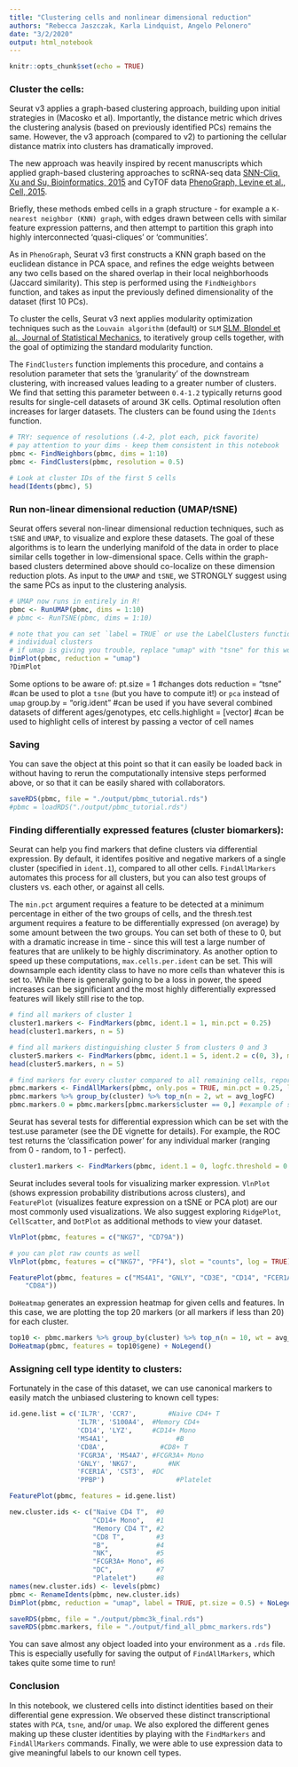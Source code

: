 ```yaml
---
title: "Clustering cells and nonlinear dimensional reduction"
authors: "Rebecca Jaszczak, Karla Lindquist, Angelo Pelonero"
date: "3/2/2020"
output: html_notebook
---
```


```r
knitr::opts_chunk$set(echo = TRUE)
```

### Cluster the cells:

Seurat v3 applies a graph-based clustering approach, building upon initial strategies in (Macosko et al). Importantly, the distance metric which drives the clustering analysis (based on previously identified PCs) remains the same. However, the v3 approach (compared to v2) to partioning the cellular distance matrix into clusters has dramatically improved.

The new approach was heavily inspired by recent manuscripts which applied graph-based clustering approaches to scRNA-seq data [SNN-Cliq, Xu and Su, Bioinformatics, 2015](http://bioinformatics.oxfordjournals.org/content/early/2015/02/10/bioinformatics.btv088.abstract) and CyTOF data [PhenoGraph, Levine et al., Cell, 2015](http://www.ncbi.nlm.nih.gov/pubmed/26095251).

Briefly, these methods embed cells in a graph structure - for example a `K-nearest neighbor (KNN) graph`, with edges drawn between cells with similar feature expression patterns, and then attempt to partition this graph into highly interconnected ‘quasi-cliques’ or ‘communities’.

As in `PhenoGraph`, Seurat v3 first constructs a KNN graph based on the euclidean distance in PCA space, and refines the edge weights between any two cells based on the shared overlap in their local neighborhoods (Jaccard similarity). This step is performed using the `FindNeighbors` function, and takes as input the previously defined dimensionality of the dataset (first 10 PCs).

To cluster the cells, Seurat v3 next applies modularity optimization techniques such as the `Louvain algorithm` (default) or `SLM` [SLM, Blondel et al., Journal of Statistical Mechanics](http://dx.doi.org/10.1088/1742-5468/2008/10/P10008), to iteratively group cells together, with the goal of optimizing the standard modularity function.

The `FindClusters` function implements this procedure, and contains a resolution parameter that sets the ‘granularity’ of the downstream clustering, with increased values leading to a greater number of clusters. We find that setting this parameter between `0.4-1.2` typically returns good results for single-cell datasets of around 3K cells. Optimal resolution often increases for larger datasets. The clusters can be found using the `Idents` function.
```r
# TRY: sequence of resolutions (.4-2, plot each, pick favorite)
# pay attention to your dims - keep them consistent in this notebook
pbmc <- FindNeighbors(pbmc, dims = 1:10)
pbmc <- FindClusters(pbmc, resolution = 0.5)
```

```r
# Look at cluster IDs of the first 5 cells
head(Idents(pbmc), 5)
```

### Run non-linear dimensional reduction (UMAP/tSNE)

Seurat offers several non-linear dimensional reduction techniques, such as `tSNE` and `UMAP`, to visualize and explore these datasets. The goal of these algorithms is to learn the underlying manifold of the data in order to place similar cells together in low-dimensional space. Cells within the graph-based clusters determined above should co-localize on these dimension reduction plots. As input to the `UMAP` and `tSNE`, we STRONGLY suggest using the same PCs as input to the clustering analysis.

```r
# UMAP now runs in entirely in R!
pbmc <- RunUMAP(pbmc, dims = 1:10)
# pbmc <- RunTSNE(pbmc, dims = 1:10)
```

```r
# note that you can set `label = TRUE` or use the LabelClusters function to help label
# individual clusters
# if umap is giving you trouble, replace "umap" with "tsne" for this workshop
DimPlot(pbmc, reduction = "umap")
?DimPlot
```

Some options to be aware of:
pt.size = 1                #changes dots
reduction = "tsne"         #can be used to plot a `tsne` (but you have to compute it!) or `pca` instead of `umap`
group.by = "orig.ident"    #can be used if you have several combined datasets of different ages/genotypes, etc
cells.highlight = [vector] #can be used to highlight cells of interest by passing a vector of cell names

### Saving

You can save the object at this point so that it can easily be loaded back in without having to rerun the computationally intensive steps performed above, or so that it can be easily shared with collaborators.
```r
saveRDS(pbmc, file = "./output/pbmc_tutorial.rds")
#pbmc = loadRDS("./output/pbmc_tutorial.rds")
```

### Finding differentially expressed features (cluster biomarkers):

Seurat can help you find markers that define clusters via differential expression. By default, it identifes positive and negative markers of a single cluster (specified in `ident.1`), compared to all other cells. `FindAllMarkers` automates this process for all clusters, but you can also test groups of clusters vs. each other, or against all cells.

The `min.pct` argument requires a feature to be detected at a minimum percentage in either of the two groups of cells, and the thresh.test argument requires a feature to be differentially expressed (on average) by some amount between the two groups. You can set both of these to 0, but with a dramatic increase in time - since this will test a large number of features that are unlikely to be highly discriminatory. As another option to speed up these computations, `max.cells.per.ident` can be set. This will downsample each identity class to have no more cells than whatever this is set to. While there is generally going to be a loss in power, the speed increases can be significiant and the most highly differentially expressed features will likely still rise to the top.
```r
# find all markers of cluster 1
cluster1.markers <- FindMarkers(pbmc, ident.1 = 1, min.pct = 0.25)
head(cluster1.markers, n = 5)
```

```r
# find all markers distinguishing cluster 5 from clusters 0 and 3
cluster5.markers <- FindMarkers(pbmc, ident.1 = 5, ident.2 = c(0, 3), min.pct = 0.25)
head(cluster5.markers, n = 5)
```

```r
# find markers for every cluster compared to all remaining cells, report only the positive ones
pbmc.markers <- FindAllMarkers(pbmc, only.pos = TRUE, min.pct = 0.25, logfc.threshold = 0.25)
pbmc.markers %>% group_by(cluster) %>% top_n(n = 2, wt = avg_logFC)
pbmc.markers.0 = pbmc.markers[pbmc.markers$cluster == 0,] #example of subsetting the FindAllMarkers result for Cluster 0
```
Seurat has several tests for differential expression which can be set with the test.use parameter (see the DE vignette for details). For example, the ROC test returns the ‘classification power’ for any individual marker (ranging from 0 - random, to 1 - perfect).

```r
cluster1.markers <- FindMarkers(pbmc, ident.1 = 0, logfc.threshold = 0.25, test.use = "roc", only.pos = TRUE)
```

Seurat includes several tools for visualizing marker expression. `VlnPlot` (shows expression probability distributions across clusters), and `FeaturePlot` (visualizes feature expression on a tSNE or PCA plot) are our most commonly used visualizations. We also suggest exploring `RidgePlot`, `CellScatter`, and `DotPlot` as additional methods to view your dataset.
```r
VlnPlot(pbmc, features = c("NKG7", "CD79A"))
```

```r
# you can plot raw counts as well
VlnPlot(pbmc, features = c("NKG7", "PF4"), slot = "counts", log = TRUE)
```

```r
FeaturePlot(pbmc, features = c("MS4A1", "GNLY", "CD3E", "CD14", "FCER1A", "FCGR3A", "LYZ", "PPBP", 
    "CD8A"))
```
`DoHeatmap` generates an expression heatmap for given cells and features. In this case, we are plotting the top 20 markers (or all markers if less than 20) for each cluster.

```r
top10 <- pbmc.markers %>% group_by(cluster) %>% top_n(n = 10, wt = avg_logFC)
DoHeatmap(pbmc, features = top10$gene) + NoLegend()
```

### Assigning cell type identity to clusters:

Fortunately in the case of this dataset, we can use canonical markers to easily match the unbiased clustering to known cell types:
```r
id.gene.list = c('IL7R', 'CCR7',		#Naive CD4+ T
                 'IL7R', 'S100A4',	#Memory CD4+
                 'CD14', 'LYZ',	  	#CD14+ Mono
                 'MS4A1',	    		  #B
                 'CD8A',	          #CD8+ T
                 'FCGR3A', 'MS4A7',	#FCGR3A+ Mono
                 'GNLY', 'NKG7',		#NK
                 'FCER1A', 'CST3',	#DC
                 'PPBP')			      #Platelet

FeaturePlot(pbmc, features = id.gene.list)

new.cluster.ids <- c("Naive CD4 T",  #0
                     "CD14+ Mono",   #1
                     "Memory CD4 T", #2
                     "CD8 T",        #3
                     "B",            #4
                     "NK",           #5
                     "FCGR3A+ Mono", #6
                     "DC",           #7
                     "Platelet")     #8
names(new.cluster.ids) <- levels(pbmc)
pbmc <- RenameIdents(pbmc, new.cluster.ids)
DimPlot(pbmc, reduction = "umap", label = TRUE, pt.size = 0.5) + NoLegend()
```


```r
saveRDS(pbmc, file = "./output/pbmc3k_final.rds")
saveRDS(pbmc.markers, file = "./output/find_all_pbmc_markers.rds")
```
You can save almost any object loaded into your environment as a `.rds` file. This is especially usefully for saving the output of `FindAllMarkers`, which takes quite some time to run!

### Conclusion

In this notebook, we clustered cells into distinct identities based on their differential gene expression. We observed these distinct transcriptional states with `PCA`, `tsne`, and/or `umap`. We also explored the different genes making up these cluster identities by playing with the `FindMarkers` and `FindAllMarkers` commands. Finally, we were able to use expression data to give meaningful labels to our known cell types.